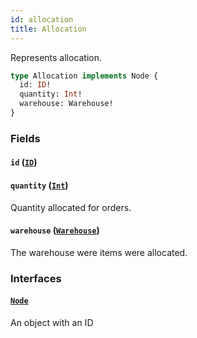 ```yaml
---
id: allocation
title: Allocation
---
```


Represents allocation.

```graphql
type Allocation implements Node {
  id: ID!
  quantity: Int!
  warehouse: Warehouse!
}
```

### Fields

#### `id` ([`ID`](../../../developer/api-reference/scalars/id))

#### `quantity` ([`Int`](../../../developer/api-reference/scalars/int))

Quantity allocated for orders.

#### `warehouse` ([`Warehouse`](../../../developer/api-reference/objects/warehouse))

The warehouse were items were allocated.

### Interfaces

#### [`Node`](../../../developer/api-reference/interfaces/node)

An object with an ID
